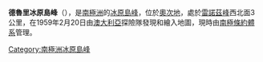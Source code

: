 {{coord|69|14|S|156|58|E|source:GNIS|display=title}}

'''德魯里冰原島峰'''（{{lang-en|Drury Nunatak}}），是[[南極洲|南極洲]]的[[冰原島峰|冰原島峰]]，位於[[奧次地|奧次地]]，處於[[雷諾茲峰|雷諾茲峰]]西北面3公里，在1959年2月20日由[[澳大利亞|澳大利亞]]探險隊發現和繪入地圖，現時由[[南極條約體系|南極條約體系]]管理。

{{Antarctica-geo-stub}}
[[Category:南極洲冰原島峰|Category:南極洲冰原島峰]]